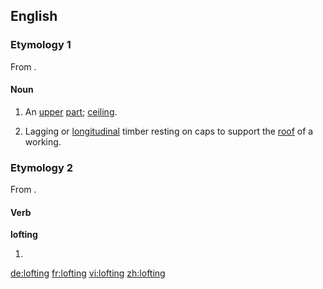 ==English==

===Etymology 1===
From {{suffix|loft|ing}}.

====Noun====
{{en-noun}}

# {{obsolete}} An [[upper]] [[part]]; [[ceiling]].
# {{context|mining}} Lagging or [[longitudinal]] timber resting on caps to support the [[roof]] of a working.

===Etymology 2===
From {{term|loft|lang=en}}.

====Verb====
'''lofting'''

# {{present participle of|[[loft]]}}

[[de:lofting]]
[[fr:lofting]]
[[vi:lofting]]
[[zh:lofting]]
